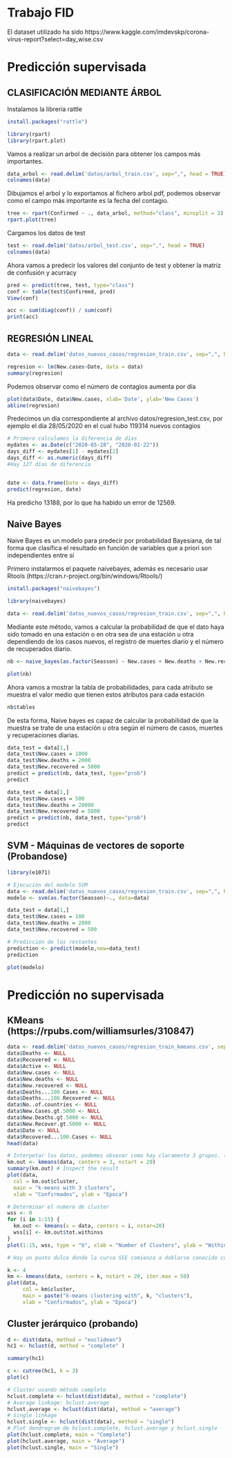 # Trabajo FID

El dataset utilizado ha sido https://www.kaggle.com/imdevskp/corona-virus-report?select=day_wise.csv

# Predicción supervisada

## CLASIFICACIÓN MEDIANTE ÁRBOL

Instalamos la librería rattle

```r
install.packages("rattle")
```

```r
library(rpart)
library(rpart.plot)
```

Vamos a realizar un arbol de decisión para obtener los campos más importantes.
```r
data_arbol <- read.delim('datos/arbol_train.csv', sep=",", head = TRUE)
colnames(data)
```

Dibujamos el arbol y lo exportamos al fichero arbol.pdf, podemos observar como el campo más importante es la fecha del contagio.
```r
tree <- rpart(Confirmed ~ ., data_arbol, method="class", minsplit = 2)
rpart.plot(tree)
```



Cargamos los datos de test
```r
test <- read.delim('datos/arbol_test.csv', sep=",", head = TRUE)
colnames(data)
```

Ahora vamos a predecir los valores del conjunto de test y obtener la matriz de confusión y acurracy
```r
pred <- predict(tree, test, type="class")
conf <- table(test$Confirmed, pred)
View(conf)

acc <- sum(diag(conf)) / sum(conf)
print(acc)
```

## REGRESIÓN LINEAL
```r
data <- read.delim('datos_nuevos_casos/regresion_train.csv', sep=",", head = TRUE)
```

```r
regresion <- lm(New.cases~Date, data = data)
summary(regresion)
```

Podemos observar como el número de contagios aumenta por día
```r
plot(data$Date, data$New.cases, xlab='Date', ylab='New Cases')
abline(regresion)
```

Predecimos un día correspondiente al archivo datos/regresion_test.csv, por ejemplo el día 28/05/2020 en el cual hubo 119314 nuevos contagios
```r

# Primero calculamos la diferencia de días
mydates <- as.Date(c("2020-05-28", "2020-01-22"))
days_diff <- mydates[1] - mydates[2]
days_diff <- as.numeric(days_diff)
#Hay 127 días de diferencia


date <- data.frame(Date = days_diff)
predict(regresion, date)
```
Ha predicho 13188, por lo que ha habido un error de 12569.

## Naive Bayes

Naive Bayes es un modelo para predecir por probabilidad Bayesiana, de tal forma que clasifica el resultado en función de variables que a priori son independientes entre sí

Primero instalarmos el paquete naivebayes, además es necesario usar Rtools (https://cran.r-project.org/bin/windows/Rtools/)
```r
install.packages("naivebayes")
```

```r
library(naivebayes)
```

```r
data <- read.delim('datos_nuevos_casos/regresion_train.csv', sep=",", head = TRUE)
```

Mediante este método, vamos a calcular la probabilidad de que el dato haya sido tomado en una estación o en otra sea de una estación u otra dependiendo de los casos nuevos, el registro de muertes diario y el número de recuperados diario.

```r
nb <- naive_bayes(as.factor(Seasson) ~ New.cases + New.deaths + New.recovered, data)

plot(nb)
```

Ahora vamos a mostrar la tabla de probabilidades, para cada atributo se muestra el valor medio que tienen estos atributos para cada estación
```r
nb$tables
```
De esta forma, Naive bayes es capaz de calcular la probabilidad de que la muestra se trate de una estación u otra según el número de casos, muertes y recuperaciones diarias.

```r
data_test = data[1,]
data_test$New.cases = 1000
data_test$New.deaths = 2000
data_test$New.recovered = 5000
predict = predict(nb, data_test, type="prob")    
predict

```
```r
data_test = data[1,]
data_test$New.cases = 500
data_test$New.deaths = 20000
data_test$New.recovered = 5000
predict = predict(nb, data_test, type="prob")    
predict
```

## SVM - Máquinas de vectores de soporte (Probandose)

```r
library(e1071)

# Ejecución del modelo SVM
data <- read.delim('datos_nuevos_casos/regresion_train.csv', sep=",", head = TRUE)
modelo <- svm(as.factor(Seasson)~., data=data)

data_test = data[1,]
data_test$New.cases = 100
data_test$New.deaths = 2000
data_test$New.recovered = 500

# Predicción de los restantes
prediction <- predict(modelo,new=data_test)
prediction

plot(modelo)
```


# Predicción no supervisada

## KMeans (https://rpubs.com/williamsurles/310847)
```r
data <- read.delim('datos_nuevos_casos/regresion_train_kmeans.csv', sep=",", head = TRUE)
data$Deaths <- NULL
data$Recovered <- NULL
data$Active <- NULL
data$New.cases <- NULL
data$New.deaths <- NULL
data$New.recovered <- NULL
data$Deaths...100.Cases <- NULL
data$Deaths...100.Recovered <- NULL
data$No..of.countries <- NULL
data$New.Cases.gt.5000 <- NULL
data$New.Deaths.gt.5000 <- NULL
data$New.Recover.gt.5000 <- NULL
data$Date <- NULL
data$Recovered...100.Cases <- NULL
head(data)

# Interpetar los datos, podemos obsevar como hay claramente 3 grupos. (1 = invierno, 2 = primavera,3 = verano)
km.out <- kmeans(data, centers = 3, nstart = 20)
summary(km.out) # Inspect the result
plot(data, 
  col = km.out$cluster,
  main = "k-means with 3 clusters",
  xlab = "Confirmados", ylab = "Epoca")

# Determinar el numero de cluster
wss <- 0
for (i in 1:15) {
  km.out <- kmeans(x = data, centers = i, nstar=20)
  wss[i] <- km.out$tot.withinss
}
plot(1:15, wss, type = "b", xlab = "Number of Clusters", ylab = "Within groups sum of squares")

# Hay un punto dulce donde la curva SSE comienza a doblarse conocido como el punto del codo. Se cree que el valor x de este punto es un equilibrio razonable entre el error y el número de cúmulos. En nuestro caso es 4

k <- 4
km <- kmeans(data, centers = k, nstart = 20, iter.max = 50)
plot(data,
     col = km$cluster,
     main = paste("k-means clustering with", k, "clusters"),
     xlab = "Confirmados", ylab = "Epoca")
```
## Cluster jerárquico (probando)
```r
d <- dist(data, method = "euclidean")
hc1 <- hclust(d, method = "complete" )

summary(hc1)

c <- cutree(hc1, k = 3)
plot(c)

# Cluster usando método completo
hclust.complete <- hclust(dist(data), method = "complete")
# Average linkage: hclust.average
hclust.average <- hclust(dist(data), method = "average")
# Single linkage
hclust.single <- hclust(dist(data), method = "single")
# Plot dendrogram de hclust.complete, hclust.average y hclust.single
plot(hclust.complete, main = "Complete")
plot(hclust.average, main = "Average")
plot(hclust.single, main = "Single")
```

